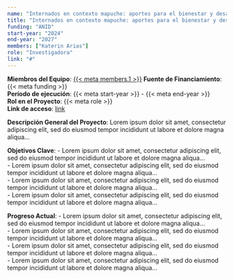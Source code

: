 ```yaml
---
name: "Internados en contexto mapuche: aportes para el bienestar y desarrollo de la identidad sociocultural que favorezcan la educación en contexto indígena"
title: "Internados en contexto mapuche: aportes para el bienestar y desarrollo de la identidad sociocultural que favorezcan la educación en contexto indígena"
funding: "ANID"
start-year: "2024"
end-year: "2027"
members: ["Katerin Arias"]
role: "Investigadora"
link: "#"
---
```

**Miembros del Equipo**: [{{< meta members.1 >}}](../members/current/katerinarias.qmd)
**Fuente de Financiamiento**: {{< meta funding >}}  
**Período de ejecución**: {{< meta start-year >}} - {{< meta end-year >}}   
**Rol en el Proyecto**: {{< meta role >}}   
**Link de acceso**: [link]({{< meta link >}})   

**Descripción General del Proyecto**: 
Lorem ipsum dolor sit amet, consectetur adipiscing elit, sed do eiusmod tempor incididunt ut labore et dolore magna aliqua...   

**Objetivos Clave**:
- Lorem ipsum dolor sit amet, consectetur adipiscing elit, sed do eiusmod tempor incididunt ut labore et dolore magna aliqua...     
- Lorem ipsum dolor sit amet, consectetur adipiscing elit, sed do eiusmod tempor incididunt ut labore et dolore magna aliqua...     
- Lorem ipsum dolor sit amet, consectetur adipiscing elit, sed do eiusmod tempor incididunt ut labore et dolore magna aliqua...     
- Lorem ipsum dolor sit amet, consectetur adipiscing elit, sed do eiusmod tempor incididunt ut labore et dolore magna aliqua...     

**Progreso Actual**:
- Lorem ipsum dolor sit amet, consectetur adipiscing elit, sed do eiusmod tempor incididunt ut labore et dolore magna aliqua...     
- Lorem ipsum dolor sit amet, consectetur adipiscing elit, sed do eiusmod tempor incididunt ut labore et dolore magna aliqua...     
- Lorem ipsum dolor sit amet, consectetur adipiscing elit, sed do eiusmod tempor incididunt ut labore et dolore magna aliqua...     
- Lorem ipsum dolor sit amet, consectetur adipiscing elit, sed do eiusmod tempor incididunt ut labore et dolore magna aliqua...     
